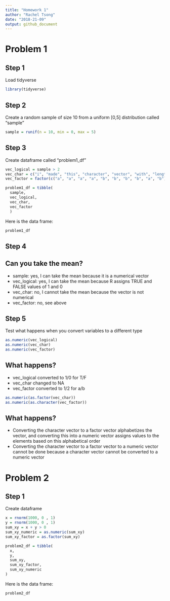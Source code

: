 ```yaml
---
title: "Homework 1"
author: "Rachel Tsong"
date: "2018-21-09"
output: github_document
---
```


# Problem 1

## Step 1
Load tidyverse 
``` r
library(tidyverse)
```

## Step 2
Create a random sample of size 10 from a uniform [0,5] distribution called "sample" 
``` r
sample = runif(n = 10, min = 0, max = 5)
```

## Step 3
Create dataframe called "problem1_df"
``` r

vec_logical = sample > 2
vec_char = c("i", "made", "this", "character", "vector", "with", "length", "of", "ten", "yay")
vec_factor = factor(c("a", "a", "a", "a", "b", "b", "b", "b", "a", "b"))

problem1_df = tibble(
  sample,
  vec_logical,
  vec_char,
  vec_factor
  )

```
Here is the data frame:
``` r
problem1_df
```

## Step 4
Can you take the mean?
-----------------------
* sample: yes, I can take the mean because it is a numerical vector
* vec_logical: yes, I can take the mean because R assigns TRUE and FALSE values of 1 and 0
* vec_char: no, I cannot take the mean because the vector is not numerical
* vec_factor: no, see above

## Step 5
Test what happens when you convert variables to a different type
```r
as.numeric(vec_logical)
as.numeric(vec_char)
as.numeric(vec_factor)
```
What happens?
--------------
* vec_logical converted to 1/0 for T/F
* vec_char changed to NA 
* vec_factor converted to 1/2 for a/b


```r
as.numeric(as.factor(vec_char))
as.numeric(as.character(vec_factor))
```
What happens?
---------------
* Converting the character vector to a factor vector alphabetizes the vector, and converting this into a numeric vector assigns values to the elements based on this alphabetical order
* Converting the character vector to a factor vector to a numeric vector cannot be done because a character vector cannot be converted to a numeric vector



# Problem 2

## Step 1
Create dataframe 
```r
x = rnorm(1000, 0 , 1)
y = rnorm(1000, 0 , 1)
sum_xy = x + y > 0
sum_xy_numeric = as.numeric(sum_xy)
sum_xy_factor = as.factor(sum_xy)

problem2_df = tibble(
  x,
  y,
  sum_xy,
  sum_xy_factor,
  sum_xy_numeric
)

```

Here is the data frame:
```r
problem2_df
```